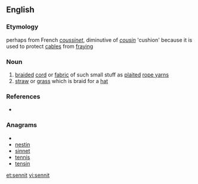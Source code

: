 ==English==

===Etymology===
perhaps from French ''[[coussinet]]'', diminutive of ''[[cousin]]'' 'cushion' because it is used to protect [[cable]]s from [[fray]]ing

===Noun===
{{en-noun|s}} 
# [[braid]]ed [[cord]] or [[fabric]] of such small stuff as [[plait]]ed [[rope yarn]]s
# [[straw]] or [[grass]] which is braid for a [[hat]]

===References===
* {{R:Webster NCD 1967}}

===Anagrams===
* {{alphagram|einnst}}
* [[nestin#English|nestin]]
* [[sinnet#English|sinnet]]
* [[tennis#English|tennis]]
* [[tensin#English|tensin]]

[[et:sennit]]
[[vi:sennit]]